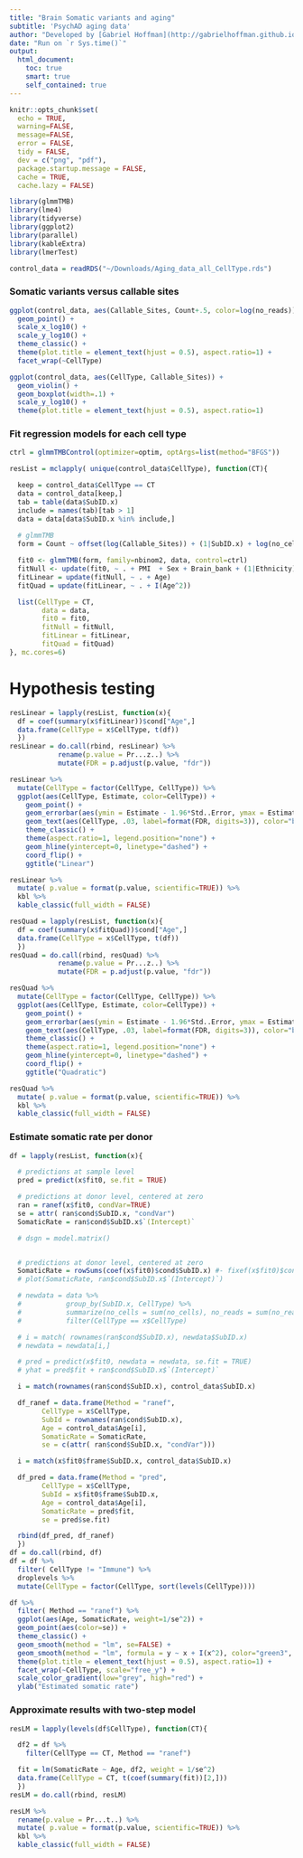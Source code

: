 ```yaml
---
title: "Brain Somatic variants and aging"
subtitle: 'PsychAD aging data'
author: "Developed by [Gabriel Hoffman](http://gabrielhoffman.github.io/)"
date: "Run on `r Sys.time()`"
output: 
  html_document:
    toc: true
    smart: true
    self_contained: true
---
```


<!---

system("rm -rf aging_testing_cache/")
rmarkdown::render("aging_testing.Rmd");


--->


```r
knitr::opts_chunk$set(
  echo = TRUE,
  warning=FALSE,
  message=FALSE,
  error = FALSE,
  tidy = FALSE,
  dev = c("png", "pdf"),
  package.startup.message = FALSE,
  cache = TRUE,
  cache.lazy = FALSE)
```


```r
library(glmmTMB)
library(lme4)
library(tidyverse)
library(ggplot2)
library(parallel)
library(kableExtra)
library(lmerTest)

control_data = readRDS("~/Downloads/Aging_data_all_CellType.rds")
```

### Somatic variants versus callable sites
```r
ggplot(control_data, aes(Callable_Sites, Count+.5, color=log(no_reads))) +
  geom_point() +
  scale_x_log10() +
  scale_y_log10() +
  theme_classic() +
  theme(plot.title = element_text(hjust = 0.5), aspect.ratio=1) +
  facet_wrap(~CellType)

ggplot(control_data, aes(CellType, Callable_Sites)) +
  geom_violin() +  
  geom_boxplot(width=.1) +
  scale_y_log10() +
  theme(plot.title = element_text(hjust = 0.5), aspect.ratio=1)
```

### Fit regression models for each cell type
```r
ctrl = glmmTMBControl(optimizer=optim, optArgs=list(method="BFGS"))

resList = mclapply( unique(control_data$CellType), function(CT){

  keep = control_data$CellType == CT
  data = control_data[keep,]
  tab = table(data$SubID.x)
  include = names(tab)[tab > 1]
  data = data[data$SubID.x %in% include,]
  
  # glmmTMB
  form = Count ~ offset(log(Callable_Sites)) + (1|SubID.x) + log(no_cells) + log(no_reads)

  fit0 <- glmmTMB(form, family=nbinom2, data, control=ctrl)
  fitNull <- update(fit0, ~ . + PMI  + Sex + Brain_bank + (1|Ethnicity))
  fitLinear = update(fitNull, ~ . + Age)
  fitQuad = update(fitLinear, ~ . + I(Age^2))

  list(CellType = CT, 
        data = data,
        fit0 = fit0, 
        fitNull = fitNull, 
        fitLinear = fitLinear, 
        fitQuad = fitQuad)
}, mc.cores=6)
```

# Hypothesis testing
```r
resLinear = lapply(resList, function(x){
  df = coef(summary(x$fitLinear))$cond["Age",]
  data.frame(CellType = x$CellType, t(df))
  })
resLinear = do.call(rbind, resLinear) %>%
            rename(p.value = Pr...z..) %>%
            mutate(FDR = p.adjust(p.value, "fdr"))

resLinear %>%
  mutate(CellType = factor(CellType, CellType)) %>%
  ggplot(aes(CellType, Estimate, color=CellType)) +
    geom_point() +
    geom_errorbar(aes(ymin = Estimate - 1.96*Std..Error, ymax = Estimate + 1.96*Std..Error), width=0) +
    geom_text(aes(CellType, .03, label=format(FDR, digits=3)), color="black") +
    theme_classic() +
    theme(aspect.ratio=1, legend.position="none") +
    geom_hline(yintercept=0, linetype="dashed") +
    coord_flip() +
    ggtitle("Linear")

resLinear %>%
  mutate( p.value = format(p.value, scientific=TRUE)) %>%
  kbl %>% 
  kable_classic(full_width = FALSE)

resQuad = lapply(resList, function(x){
  df = coef(summary(x$fitQuad))$cond["Age",]
  data.frame(CellType = x$CellType, t(df))
  })
resQuad = do.call(rbind, resQuad) %>%
            rename(p.value = Pr...z..) %>%
            mutate(FDR = p.adjust(p.value, "fdr"))

resQuad %>%
  mutate(CellType = factor(CellType, CellType)) %>%
  ggplot(aes(CellType, Estimate, color=CellType)) +
    geom_point() +
    geom_errorbar(aes(ymin = Estimate - 1.96*Std..Error, ymax = Estimate + 1.96*Std..Error), width=0) +
    geom_text(aes(CellType, .03, label=format(FDR, digits=3)), color="black") +
    theme_classic() +
    theme(aspect.ratio=1, legend.position="none") +
    geom_hline(yintercept=0, linetype="dashed") +
    coord_flip() +
    ggtitle("Quadratic")

resQuad %>%
  mutate( p.value = format(p.value, scientific=TRUE)) %>%
  kbl %>% 
  kable_classic(full_width = FALSE)
```

### Estimate somatic rate per donor
```r
df = lapply(resList, function(x){

  # predictions at sample level 
  pred = predict(x$fit0, se.fit = TRUE)

  # predictions at donor level, centered at zero
  ran = ranef(x$fit0, condVar=TRUE)
  se = attr( ran$cond$SubID.x, "condVar")
  SomaticRate = ran$cond$SubID.x$`(Intercept)`

  # dsgn = model.matrix()


  # predictions at donor level, centered at zero
  SomaticRate = rowSums(coef(x$fit0)$cond$SubID.x) #- fixef(x$fit0)$cond[1]
  # plot(SomaticRate, ran$cond$SubID.x$`(Intercept)`)

  # newdata = data %>%
  #           group_by(SubID.x, CellType) %>%
  #           summarize(no_cells = sum(no_cells), no_reads = sum(no_reads), Callable_Sites = sum(Callable_Sites)) %>%
  #           filter(CellType == x$CellType)

  # i = match( rownames(ran$cond$SubID.x), newdata$SubID.x)
  # newdata = newdata[i,]

  # pred = predict(x$fit0, newdata = newdata, se.fit = TRUE)
  # yhat = pred$fit + ran$cond$SubID.x$`(Intercept)`

  i = match(rownames(ran$cond$SubID.x), control_data$SubID.x)

  df_ranef = data.frame(Method = "ranef", 
        CellType = x$CellType, 
        SubId = rownames(ran$cond$SubID.x),
        Age = control_data$Age[i],
        SomaticRate = SomaticRate,
        se = c(attr( ran$cond$SubID.x, "condVar")))

  i = match(x$fit0$frame$SubID.x, control_data$SubID.x)

  df_pred = data.frame(Method = "pred", 
        CellType = x$CellType, 
        SubId = x$fit0$frame$SubID.x,
        Age = control_data$Age[i],
        SomaticRate = pred$fit,
        se = pred$se.fit)

  rbind(df_pred, df_ranef)
  })
df = do.call(rbind, df)
df = df %>% 
  filter( CellType != "Immune") %>%
  droplevels %>%
  mutate(CellType = factor(CellType, sort(levels(CellType))))
```

```r
df %>%
  filter( Method == "ranef") %>%
  ggplot(aes(Age, SomaticRate, weight=1/se^2)) +
  geom_point(aes(color=se)) +
  theme_classic() +
  geom_smooth(method = "lm", se=FALSE) +
  geom_smooth(method = "lm", formula = y ~ x + I(x^2), color="green3", se=FALSE) +
  theme(plot.title = element_text(hjust = 0.5), aspect.ratio=1) +
  facet_wrap(~CellType, scale="free_y") +
  scale_color_gradient(low="grey", high="red") +
  ylab("Estimated somatic rate")
```


### Approximate results with two-step model
```r
resLM = lapply(levels(df$CellType), function(CT){

  df2 = df %>%
    filter(CellType == CT, Method == "ranef")

  fit = lm(SomaticRate ~ Age, df2, weight = 1/se^2)
  data.frame(CellType = CT, t(coef(summary(fit))[2,]))
  })
resLM = do.call(rbind, resLM)

resLM %>%  
  rename(p.value = Pr...t..) %>%
  mutate( p.value = format(p.value, scientific=TRUE)) %>%
  kbl %>% 
  kable_classic(full_width = FALSE)
```







